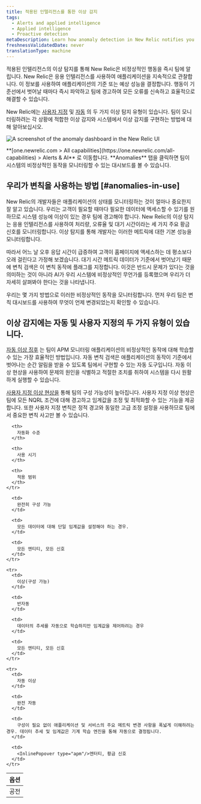 ```yaml
---
title: 적용된 인텔리전스를 통한 이상 감지
tags:
  - Alerts and applied intelligence
  - Applied intelligence
  - Proactive detection
metaDescription: Learn how anomaly detection in New Relic notifies you of unusual app behavior. Get notified in Slack or set up a custom webhook.
freshnessValidatedDate: never
translationType: machine
---
```



적용된 인텔리전스의 이상 탐지를 통해 New Relic은 비정상적인 행동을 즉시 팀에 알립니다. New Relic은 응용 인텔리전스를 사용하여 애플리케이션을 지속적으로 관찰합니다. 이 정보를 사용하여 애플리케이션의 기준 또는 예상 성능을 결정합니다. 행동이 기준선에서 벗어날 때마다 즉시 파악하고 팀에 경고하여 모든 오류를 신속하고 효율적으로 해결할 수 있습니다.

New Relic에는 [사용자 지정](/docs/alerts-applied-intelligence/applied-intelligence/anomaly-detection/custom-anomalies/) 및 [자동](/docs/alerts-applied-intelligence/applied-intelligence/anomaly-detection/automatic-anomalies/) 의 두 가지 이상 탐지 유형이 있습니다. 팀이 모니터링하려는 각 상황에 적합한 이상 감지와 시스템에서 이상 감지를 구현하는 방법에 대해 알아보십시오.

<img
  title="A screenshot of the anomaly dashboard in the New Relic UI"
  alt="A screenshot of the anomaly dashboard in the New Relic UI"
  src={anomalyDashboard}
/>

<figcaption>
  **[one.newrelic.com > All capabilities](https://one.newrelic.com/all-capabilities) > Alerts & AI** 로 이동합니다. **Anomalies** 탭을 클릭하면 팀이 시스템의 비정상적인 동작을 모니터링할 수 있는 대시보드를 볼 수 있습니다.  

</figcaption>

## 우리가 변칙을 사용하는 방법 [#anomalies-in-use]

New Relic의 개발자들은 애플리케이션의 상태를 모니터링하는 것이 얼마나 중요한지 잘 알고 있습니다. 우리는 고객이 필요할 때마다 필요한 데이터에 액세스할 수 있기를 원하므로 시스템 성능에 이상이 있는 경우 팀에 경고해야 합니다. New Relic의 이상 탐지는 응용 인텔리전스를 사용하여 처리량, 오류율 및 대기 시간이라는 세 가지 주요 황금 신호를 모니터링합니다. 이상 탐지를 통해 개발자는 이러한 메트릭에 대한 기본 성능을 모니터링합니다.

따라서 어느 날 오후 응답 시간이 급증하여 고객이 홈페이지에 액세스하는 데 평소보다 오래 걸린다고 가정해 보겠습니다. 대기 시간 메트릭 데이터가 기준에서 벗어났기 때문에 변칙 검색은 이 변칙 동작에 플래그를 지정합니다. 이것은 반드시 문제가 있다는 것을 의미하는 것이 아니라 AI가 우리 시스템에 비정상적인 무언가를 등록했으며 우리가 더 자세히 살펴봐야 한다는 것을 나타냅니다.

우리는 몇 가지 방법으로 이러한 비정상적인 동작을 모니터링합니다. 먼저 우리 팀은 변칙 대시보드를 사용하여 무엇이 언제 변경되었는지 확인할 수 있습니다.

## 이상 감지에는 자동 및 사용자 지정의 두 가지 유형이 있습니다.

[자동 이상 징후](/docs/alerts-applied-intelligence/applied-intelligence/anomaly-detection/automatic-anomalies/) 는 팀이 APM 모니터링 애플리케이션의 비정상적인 동작에 대해 학습할 수 있는 가장 효율적인 방법입니다. 자동 변칙 검색은 애플리케이션의 동작이 기준에서 벗어나는 순간 알림을 받을 수 있도록 팀에서 구현할 수 있는 자동 도구입니다. 자동 이상 현상을 사용하여 문제의 원인을 식별하고 적절한 조치를 취하여 시스템을 다시 원활하게 실행할 수 있습니다.

[사용자 지정 이상 현상을](/docs/alerts-applied-intelligence/applied-intelligence/anomaly-detection/custom-anomalies/) 통해 팀의 구성 가능성이 높아집니다. 사용자 지정 이상 현상은 팀에 모든 NQRL 조건에 대해 경고하고 임계값을 조정 및 최적화할 수 있는 기능을 제공합니다. 또한 사용자 지정 변칙은 정적 경고와 동일한 고급 조정 설정을 사용하므로 팀에서 중요한 변칙 사고만 볼 수 있습니다.

<table>
  <thead>
    <tr>
      <th style={{ width: "200px" }}>
        옵션
      </th>

      <th>
        자동화 수준
      </th>

      <th>
        사용 시기
      </th>

      <th>
        적용 범위
      </th>
    </tr>
  </thead>

  <tbody>
    <tr>
      <td>
        공전
      </td>

      <td>
        완전히 구성 가능
      </td>

      <td>
        모든 데이터에 대해 단일 임계값을 설정해야 하는 경우.
      </td>

      <td>
        모든 엔티티, 모든 신호
      </td>
    </tr>

    <tr>
      <td>
        이상(구성 가능)
      </td>

      <td>
        반자동
      </td>

      <td>
        데이터의 추세를 자동으로 학습하지만 임계값을 제어하려는 경우
      </td>

      <td>
        모든 엔티티, 모든 신호
      </td>
    </tr>

    <tr>
      <td>
        자동 이상
      </td>

      <td>
        완전 자동
      </td>

      <td>
        구성이 필요 없이 애플리케이션 및 서비스의 주요 메트릭 변경 사항을 폭넓게 이해하려는 경우. 데이터 추세 및 임계값은 기계 학습 엔진을 통해 자동으로 결정됩니다.
      </td>

      <td>
        <InlinePopover type="apm"/>엔터티, 황금 신호
      </td>
    </tr>
  </tbody>
</table>